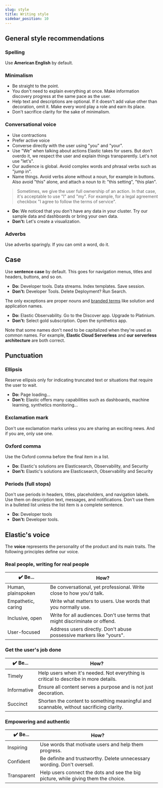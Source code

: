 ```yaml
---
slug: style
title: Writing style
sidebar_position: 10
---
```


## General style recommendations

### Spelling 
Use **American English** by default. 

### Minimalism

- Be straight to the point.
- You don't need to explain everything at once. Make information discovery progress at the same pace as the user.
- Help text and descriptions are optional. If it doesn't add value other than decoration, omit it. Make every word play a role and earn its place.
- Don't sacrifice clarity for the sake of minimalism.

### Conversational voice 

- Use contractions
- Prefer active voice
- Converse directly with the user using "you" and "your".
- Use "We" when talking about actions Elastic takes for users. But don't overdo it, we respect the user and explain things transparently. Let's not use "let's".
- Our audience is global. Avoid complex words and phrasal verbs such as "jump in".
- Name things. Avoid verbs alone without a noun, for example in buttons. Also avoid "this" alone, and attach a noun to it: "this setting", "this plan".

> Sometimes, we give the user full ownership of an action. In that case, it's acceptable to use "I" and "my". For example, for a legal agreement checkbox "I agree to follow the terms of service".

- **Do:** We noticed that you don't have any data in your cluster. Try our sample data and dashboards or bring your own data.
- **Don't:** Let's create a visualization.

### Adverbs

Use adverbs sparingly. If you can omit a word, do it.

## Case

Use **sentence case** by default. This goes for navigation menus, titles and headers, buttons, and so on. 

- **Do:** Developer tools. Data streams. Index templates. Save session. 
- **Don't:** Developer Tools. Delete Deployment? Run Search.

The only exceptions are proper nouns and [branded terms](https://brand.elastic.co/302f66895/p/194a3b-writing-style-guide/t/159934) like solution and application names. 

- **Do:** Elastic Observability. Go to the Discover app. Upgrade to Platinium.
- **Don't:** Select gold subscription. Open the synthetics app.

Note that some names don't need to be capitalized when they're used as common names. For example, **Elastic Cloud Serverless** and **our serverless architecture** are both correct.

## Punctuation

### Ellipsis

Reserve ellipsis only for indicating truncated text or situations that require the user to wait.

- **Do:** Page loading...
- **Don't:** Elastic offers many capabilities such as dashboards, machine learning, synthetics monitoring...

### Exclamation mark

Don't use exclamation marks unless you are sharing an exciting news. And if you are, only use one.

### Oxford comma

Use the Oxford comma before the final item in a list.

- **Do:** Elastic's solutions are Elasticsearch, Observability, and Security
- **Don't:** Elastic's solutions are Elasticsearch, Observability and Security

### Periods (full stops)

Don't use periods in headers, titles, placeholders, and navigation labels. Use them on description text, messages, and notifications. Don't use them in a bulleted list unless the list item is a complete sentence.

- **Do:** Developer tools
- **Don't:** Developer tools.

## Elastic's voice

The **voice** represents the personality of the product and its main traits.
The following principles define our voice.

### **Real people, writing for real people**

| ✔️ Be...            | How?                                                                        |
|--------------------|-----------------------------------------------------------------------------|
| Human, plainspoken | Be conversational, yet professional. Write close to how you'd talk.         |
| Empathetic, caring | Write what matters to users. Use words that you normally use.               |
| Inclusive, open    | Write for all audiences. Don't use terms that might discriminate or offend. |
| User-focused       | Address users directly. Don't abuse possessive markers like "yours".        |

### **Get the user's job done**

| ✔️ Be...     | How?                                                                                    |
|-------------|-----------------------------------------------------------------------------------------|
| Timely      | Help users when it's needed. Not everything is critical to describe in more details.    |
| Informative | Ensure all content serves a purpose and is not just decoration.                         |
| Succinct    | Shorten the content to something meaningful and scannable, without sacrificing clarity. |


### **Empowering and authentic**

| ✔️ Be...     | How?                                                                               |
|-------------|------------------------------------------------------------------------------------|
| Inspiring   | Use words that motivate users and help them progress.                              |
| Confident   | Be definite and trustworthy. Delete unnecessary wording. Don't oversell.           |
| Transparent | Help users connect the dots and see the big picture, while giving them the choice. |

